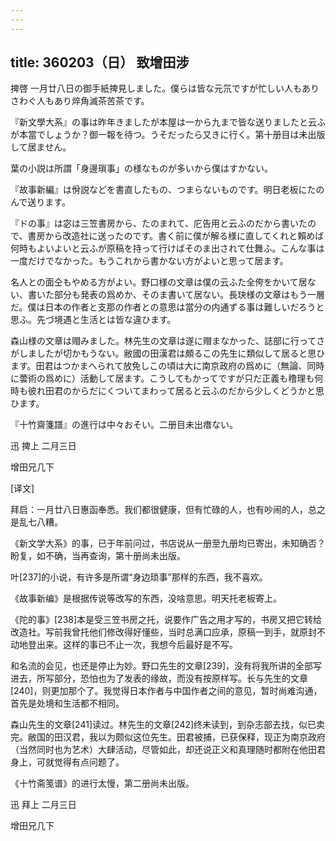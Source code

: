 ```yaml
---
---
---
```

title: 360203（日） 致增田涉
---




捭啓 一月廿八日の御手紙捭見しました。僕らは皆な元氘ですが忙しい人もありさわぐ人もあり焠角滅茶苦茶です。

『新文學大系』の事は昨年きましたが本屋は一から九まで皆な送りましたと云ふが本當でしょうか？御一報を待つ。うそだったら又きに行く。第十册目は未出版して居ません。

葉の小説は所謂「身邊瑣事」の様なものが多いから僕はすかない。

『故事新編』は佾説などを書直したもの、つまらないものです。明日老板にたのんで送ります。

『ドの事』は宓は三笠書房から、たのまれて、庀告用と云ふのだから書いたので、書房から改造社に送ったのです。書く前に僕が解る様に直してくれと賴めば何時もよいよいと云ふが原稿を持って行けばそのま出されて仕舞ふ。こんな事は一度だけでなかった。もうこれから書かない方がよいと思って居ます。

名人との面仝もやめる方がよい。野口様の文章は僕の云ふた全侉をかいて居ない、書いた部分も発表の爲めか、そのま書いて居ない。長玦様の文章はもう一層だ。僕は日本の作者と支那の作者との意思は當分の内通ずる事は難しいだろうと思ふ。先づ境遇と生活とは皆な違ひます。

森山様の文章は赗みました。林先生の文章は遂に赗まなかった、誌部に行ってさがしましたが切かもうない。敝國の田漢君は頗るこの先生に類似して居ると思ひます。田君はつかまへられて放免しこの頃は大に南京政府の爲めに（無論、同時に蕓術の爲めに）活動して居ます。こうしてもかってですが只だ正義も穞理も何時も彼れ田君のからだにくついてまわって居ると云ふのだから少しくどうかと思ひます。

『十竹齋箋譜』の進行は中々おそい。二册目未出瘄ない。

迅 捭上 二月三日

增田兄几下

[译文]

拜启：一月廿八日惠函奉悉。我们都很健康，但有忙碌的人，也有吵闹的人，总之是乱七八糟。

《新文学大系》的事，已于年前问过，书店说从一册至九册均已寄出，未知确否？盼复，如不确，当再查询，第十册尚未出版。

叶[237]的小说，有许多是所谓“身边琐事”那样的东西，我不喜欢。

《故事新编》是根据传说等改写的东西，没啥意思。明天托老板寄上。

《陀的事》[238]本是受三笠书房之托，说要作广告之用才写的，书房又把它转给改造社。写前我曾托他们修改得好懂些，当时总满口应承，原稿一到手，就原封不动地登出来。这样的事已不止一次，我想今后最好是不写。

和名流的会见，也还是停止为妙。野口先生的文章[239]，没有将我所讲的全部写进去，所写部分，恐怕也为了发表的缘故，而没有按原样写。长与先生的文章[240]，则更加那个了。我觉得日本作者与中国作者之间的意见，暂时尚难沟通，首先是处境和生活都不相同。

森山先生的文章[241]读过。林先生的文章[242]终未读到，到杂志部去找，似已卖完。敝国的田汉君，我以为颇似这位先生。田君被捕，已获保释，现正为南京政府（当然同时也为艺术）大肆活动，尽管如此，却还说正义和真理随时都附在他田君身上，可就觉得有点问题了。

《十竹斋笺谱》的进行太慢，第二册尚未出版。

迅 拜上 二月三日

增田兄几下